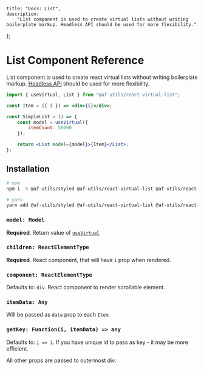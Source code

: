     title: "Docs: List",
    description:
        "List component is used to create virtual lists without writing boilerplate markup. Headless API should be used for more flexibility."
};

# List Component Reference

List component is used to create react virtual lists without writing boilerplate markup.
[Headless API](/virtual/headless) should be used for more flexibility.

```jsx
import { useVirtual, List } from "@af-utils/react-virtual-list";

const Item = ({ i }) => <div>{i}</div>;

const SimpleList = () => {
    const model = useVirtual({
        itemCount: 50000
    });

    return <List model={model}>{Item}</List>;
};
```

## Installation

```bash
# npm
npm i -S @af-utils/styled @af-utils/react-virtual-list @af-utils/react-virtual-headless use-sync-external-store

# yarn
yarn add @af-utils/styled @af-utils/react-virtual-list @af-utils/react-virtual-headless use-sync-external-store
```

### `model: Model`

**Required**. Return value of [`useVirtual`](/virtual/headless#usevirtual)

### `children: ReactElementType`

**Required**. React component, that will have `i` prop when rendered.

### `component: ReactElementType`

Defaults to: `div`. React component to render scrollable element.

### `itemData: Any`

Will be passed as `data` prop to each `Item`.

### `getKey: Function(i, itemData) => any`

Defaults to: `i => i`. If you have unique id to pass as key - it may be more efficient.

All other props are passed to outermost div.
